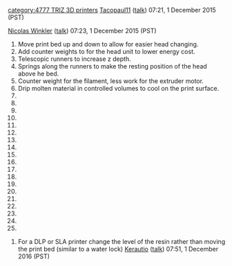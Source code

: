 {{777}}{{TRIZ-3D}} [[category:4777 TRIZ 3D printers]] [[User:Tacopaul11|Tacopaul11]] ([[User talk:Tacopaul11|talk]]) 07:21, 1 December 2015 (PST)

[[User:Nicolas Winkler|Nicolas Winkler]] ([[User talk:Nicolas Winkler|talk]]) 07:23, 1 December 2015 (PST)

# Move print bed up and down to allow for easier head changing. 
# Add counter weights to for the head unit to lower energy cost.
# Telescopic runners to increase z depth. 
# Springs along the runners to make the resting position of the head above he bed. 
# Counter weight for the filament, less work for the extruder motor.
# Drip molten material in controlled volumes to cool on the print surface.
# 
#
#
#
#
#
#
#
#
#
#
#
#
#
#
#
#
#
#

























# For a DLP or SLA printer change the level of the resin rather than moving the print bed (similar to a water lock) [[User:Kerautio|Kerautio]] ([[User talk:Kerautio|talk]]) 07:51, 1 December 2016 (PST)